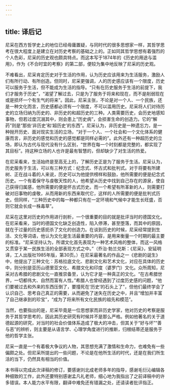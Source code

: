 ```yaml
---
---
---
```

title: 译后记
---




尼采在西方哲学史上的地位已经毋庸置疑，与同时代的很多思想家一样，其哲学思考在很大程度上是建立在对历史考察的基础之上的。正如同其哲学思想有着强烈的个人色彩，尼采的历史观也颇具特点。而这本写于1874年的《历史的用途与滥用》，作为《不合时宜的考察》的第二部，便较为集中地反映了尼采的历史观。

不难看出，尼采肯定历史对于生活的作用，认为历史应该用来为生活服务，激励人们有所行动、有所创造。但同时，尼采更强调，人的历史感应该有一个限度，历史可以服务于生活，但不能成为生活的指导。“只有在历史服务于生活的前提下，我们才服务于历史”，“渴望了解过去，只是为了服务于将来和现在，而不是削弱现在或是损坏一个有生气的将来”。因此，尼采主张，不论是对一个人、一个民族，还是一种文化而言，历史感都必须有一个限度，不可以滥用历史。尼采将人们对待历史的立场归纳为历史的、非历史的和超历史的三种。人类需要历史，会历史地感知事物，但若过度沉溺其中，则会患上“历史病”，会损害生命的创造力。它的“解药”则是“那些‘非历史’和‘超历史’的东西”。尼采认为，非历史是一种遗忘力，是一种抛开历史、面对现实生活的立场，“对于一个人、一个社会和一个文化体系的健康而言，非历史的感觉和历史的感觉都是同样必需的”。此外还有一种超历史的立场，即认为古代与现代没有什么区别，“世界在每一个时刻都是完整的，都实现了其目标”。持这种立场的人也许是最有智慧的，但却缺少了对生活的热爱。

在尼采看来，生活始终是至高无上的，了解历史正是为了服务于生活。尼采认为，历史服务于生活，可以有三种方式：纪念式、怀古式和批判式。对于将要有所建树、正在战斗着的人来说，历史可以为他提供榜样和鼓励，他所需要的便是纪念式历史。一个有着保守与虔敬天性的人，他希望从历史中找到自己存在的源泉，使自己获得归属感，他所需要的便是怀古式历史。而一个希望有所革新的人，则需要打破对旧事物的虔敬，从而用新的东西来取代它，这样的人所需要的便是批判式历史。但同样，“三种历史中的每一种都只有在一定环境和气候中才能生长旺盛，否则它就会长成一株毒草”。

尼采在这里对历史的作用进行剖析，一个很重要的目的就是批评当时的德国文化。在尼采看来，当时的德国文化缺乏创造性，陷入停滞，甚至堕落，而其中的原因，就在于过量的历史感扼杀了文化的创造力。在谈到历史的时候，尼采经常提到生活、文化等词语，他认为文化是生活最重要的内容，是用来衡量一个时期的最主要的标准。“尼采坚持认为，所谓文化首先表现为一种艺术风格的整体，而这一风格又贯穿于某一民族生活的全部表现方式之中。”（乔治·勃兰兑斯：《尼采》，安延明译，工人出版社1985年版，第30页。）在尼采最著名的作品之一《悲剧的诞生》中，他提出了三种文化：苏格拉底文化、悲剧文化和艺术文化，对应在具体的历史中，则分别是亚历山德里亚文化、希腊文化和印度（婆罗门）文化。众所周知，尼采对古希腊的悲剧文化一直推崇备至，认为它才是一种真正的文化。“在古希腊世界，一切都伟大、自然而富有人性。”希腊人也曾经遇到了过度历史感的问题，“他们要被过去和外来的东西压倒了，要撞死在‘历史’的石头上了”，但他们最终学会了认识自己、思考自己真正的需要，从而避免了迷失在历史之中，并且“增加并丰富了自己继承到的珍宝”，“成为了将来所有文化民族的祖先和模范”。

当然，也要指出的是，尼采毕竟是一位思想家而非历史学家，他对历史的考察是服务于其哲学思考的，因此其历史研究有时候并不是那么严格。例如他著名的关于道德起源的研究，对当时的社会价值体系造成了极大的冲击，但其关于“好与坏”“善与恶”的辨析，则主要是从语言学、心理学角度进行的推断，归根结蒂还是服务于他的哲学主张。

尼采一直是一个有着极大争议的人物，其思想充满了激情和生命力，也难免有一些偏颇之处。但尼采所提出的一些问题，不论是在他所生活的时代，还是在我们所生活的当下，仍然具有相当的价值。

本书得以完成此次译稿的修订，要感谢刘北成老师多年的指导，感谢毛衍沁编辑各种细致的工作，此外还要特别感谢孟凡礼老师，细心地为我指出了之前译稿中的许多错误。本人能力水平有限，翻译中难免还有错漏之处，还请读者批评指正。